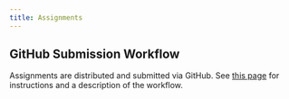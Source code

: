 ```yaml
---
title: Assignments
---
```


<!--
The assignment workflow is:

1.  Assigned on 
1.  Initial submission the following Tuesday 16:30. This will be graded on 
  a 4-category scale of
  
    ---- -------------------------------------------------
    ✓+   exceptional, above and beyond what was expected
    ✓    completed with good effort
    ✓-   acceptable, but major deficiencies
    ∅    unacceptable; did not submit
    ---- -------------------------------------------------    
    
3.  Answer key is released that Tuesday at 19:30
4.  Corrected assignments are due the following Tuesday by 16:30. These will be
    graded on 2-category scale
    
    ---- -------------------------------------------------
    ✓    Acceptable
    ∅    Unacceptable
    ---- -------------------------------------------------    
-->

## GitHub Submission Workflow

Assignments are distributed and submitted via GitHub. 
See [this page](../pages/git-assignment-workflow/) for instructions and a description of the workflow.

